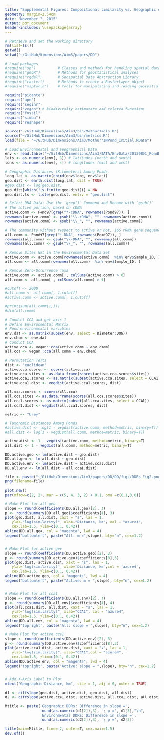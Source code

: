 ```yaml
---
title: "Supplemental Figures: Compositional similarity vs. Geographic distance"
geometry: margin=2.54cm
date: "November 7, 2015"
output: pdf_document
header-includes: \usepackage{array}
---
```


```r
# Retrieve and set the working directory
rm(list=ls())
getwd()
setwd("~/GitHub/Dimensions/Aim3/papers/DD")
```


```r
# Load packages
#require("sp")          # Classes and methods for handling spatial data
#require("geoR")        # Methods for geostatistical analyses
#require("rgdal")       # Geospatial Data Abstraction Library
#require("raster")      # Methods to create a RasterLayer object
#require("maptools")    # Tools for manipulating and reading geospatial data

require("picante")
require("ape")
require("seqinr")
require("vegan") # biodiversity estimators and related functions
require("fossil")
require("simba")
require("reshape")

source("~/GitHub/Dimensions/Aim3/bin/MothurTools.R")
source("~/GitHub/Dimensions/Aim3/bin/metrics.R")
load(file = "~/GitHub/Dimensions/Aim3/Mothur/INPond_Initial.RData")
```


```r
# Load Environmental and Geographical Data
env <- read.table("~/GitHub/Dimensions/Aim3/DATA/EnvData/20130801_PondDataMod.csv", sep = ",", header = TRUE)
lats <- as.numeric(env[, 3]) # latitudes (north and south)
lons <- as.numeric(env[, 4]) # longitudes (east and west)

# Geographic Distances (Kilometers) Among Ponds
long.lat <- as.matrix(cbind(env$long, env$lat))
geo.dist <- earth.dist(long.lat, dist = TRUE)
#geo.dist <- log(geo.dist)
geo.dist[which(!is.finite(geo.dist))] = NA
geo.dist.ls <- liste(geo.dist, entry = "geo.dist")

# Select DNA Data: Use the `grep()` Command and Rename with `gsub()`
# The active portion, based on cDNA 
active.comm <- Pond97[grep("*-cDNA", rownames(Pond97)), ]
rownames(active.comm) <- gsub("\\-cDNA", "", rownames(active.comm))
rownames(active.comm) <- gsub("\\_", "", rownames(active.comm))

# The community without respect to active or not, 16S rRNA gene sequences
all.comm <- Pond97[grep("*-DNA", rownames(Pond97)), ]
rownames(all.comm) <- gsub("\\-DNA", "", rownames(all.comm))
rownames(all.comm) <- gsub("\\_", "", rownames(all.comm))

# Remove Sites Not in the Environmental Data Set
active.comm <- active.comm[rownames(active.comm)  %in% env$Sample_ID, ]
all.comm <- all.comm[rownames(all.comm)  %in% env$Sample_ID, ]

# Remove Zero-Occurrence Taxa 
active.comm <- active.comm[ , colSums(active.comm) > 0]
all.comm <- all.comm[ , colSums(all.comm) > 0]

#cutoff <- 2000
#all.comm <- all.comm[, 1:cutoff]
#active.comm <- active.comm[, 1:cutoff]

#print(sum(all.comm[1,]))
#dim(all.comm)
```


```r
# Conduct CCA and get axis 1
# Define Environmental Matrix
# Pond environmental variables
env.dat <- as.matrix(subset(env, select = Diameter:DON))
env.chem <- env.dat
# Conduct CCA 
active.cca <- vegan::cca(active.comm ~ env.chem)
all.cca <- vegan::cca(all.comm ~ env.chem)

# Permutation Tests
dist <- "euclidean"
active.cca.scores <- scores(active.cca)
active.cca.sites <- as.data.frame(scores(active.cca.scores$sites))
active.cca1.scores <- as.matrix(subset(active.cca.sites, select = CCA1))
active.cca1.dist <- vegdist(active.cca1.scores, dist)

all.cca.scores <- scores(all.cca)
all.cca.sites <- as.data.frame(scores(all.cca.scores$sites))
all.cca1.scores <- as.matrix(subset(all.cca.sites, select = CCA1))
all.cca1.dist <- vegdist(all.cca1.scores, dist)
```


```r
metric <- "bray"

# Taxonomic Distances Among Ponds
#active.dist <- log(1 - vegdist(active.comm, method=metric, binary=T))
#all.dist <- log(1 - vegdist(all.comm, method=metric, binary=T))

active.dist <- 1 - vegdist(active.comm, method=metric, binary=T)
all.dist <- 1 - vegdist(all.comm, method=metric, binary=T)

DD.active.geo <- lm(active.dist ~ geo.dist)
DD.all.geo <- lm(all.dist ~ geo.dist)
DD.active.env <- lm(active.dist ~ active.cca1.dist)
DD.all.env <- lm(all.dist ~ all.cca1.dist)
```



```r
file <- paste("~/GitHub/Dimensions/Aim3/papers/DD/DD/figs/DDRs_Fig2.png", sep="")
png(filename=file)
  
plot.new()
par(mfrow=c(2, 2), mar = c(5, 4, 3, 2) + 0.1, oma =c(0,1,3,0))

# Make Plot for all geo
slope <- round(coefficients(DD.all.geo)[2], 3)
p <- round(summary(DD.all.geo)$coefficients[8], 3)
plot(geo.dist, all.dist, xaxt = "s", las = 1, 
   ylab="log(similarity)", xlab="Distance, km", col = "azure4", 
   cex.lab=1.5, ylim=c(0.1, 0.42))
abline(DD.all.geo, col = "magenta", lwd = 4)
legend("bottomleft", paste("All: m =",slope), bty="n", cex=1.2)


# Make Plot for active geo
slope <- round(coefficients(DD.active.geo)[2], 3)
p <- round(summary(DD.active.geo)$coefficients[8],3)
plot(geo.dist, active.dist, xaxt = "s", las = 1, 
   ylab="log(similarity)", xlab="Distance, km",col = "azure4",
   cex.lab=1.5, ylim=c(0.1, 0.42))
abline(DD.active.geo, col = "magenta", lwd = 4)
legend("bottomleft", paste("Active: m = ",slope), bty="n", cex=1.2)


# Make Plot for all cca1
slope <- round(coefficients(DD.all.env)[2], 3)
p <- round(summary(DD.all.env)$coefficients[8], 4)
plot(all.cca1.dist, all.dist, xaxt = "s", las = 1, 
   ylab="log(similarity)", xlab="CCA1", col = "azure4",
   cex.lab=1.5, ylim=c(0.1, 0.42))
abline(DD.all.env, col = "magenta", lwd = 4)
legend("topright", paste("All: slope = ",slope), bty="n", cex=1.2)

# Make Plot for active cca1
slope <- round(coefficients(DD.active.env)[2], 3)
p <- round(summary(DD.active.env)$coefficients[8],3)
plot(active.cca1.dist, active.dist, xaxt = "s", las = 1, 
   ylab="log(similarity)", xlab="CCA1",col = "azure4",
   cex.lab=1.5, ylim=c(0.1, 0.42))
abline(DD.active.env, col = "magenta", lwd = 4)
legend("topright", paste("Active: slope = ",slope), bty="n", cex=1.2)


# Add X-Axis Label to Plot
mtext("Geographic Distance, km", side = 1, adj = 0, outer = TRUE)
  
d1 <- diffslope(geo.dist, active.dist, geo.dist, all.dist)
d2 <- diffslope(active.cca1.dist, active.dist, all.cca1.dist, all.dist)

Mtitle <- paste('Geographic DDRs: Difference in slope =', 
                round(as.numeric(d1[2]),3), '; p =', d1[3],"\n",
                'Environmental DDRs: Difference in slope =', 
                round(as.numeric(d2[2]),3), '; p =', d2[3])

title(main=Mtitle, line=-2, outer=T, cex.main=1.5)
dev.off()
```
